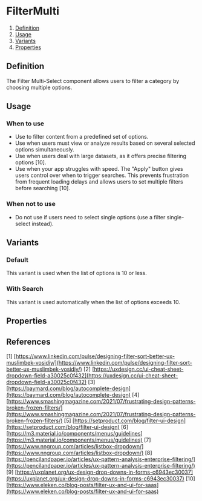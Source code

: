 
<Meta of={FilterMultiStories} />

# FilterMulti
1. [Definition](#definition)
2. [Usage](#usage)
3. [Variants](#variants)
4. [Properties](#properties)

## Definition
The Filter Multi-Select component allows users to filter a category by choosing multiple options.

<Canvas of={FilterMultiStories.Default} />

## Usage

### When to use
- Use to filter content from a predefined set of options.
- Use when users must view or analyze results based on several selected options simultaneously.
- Use when users deal with large datasets, as it offers precise filtering options [10].
- Use when your app struggles with speed. The "Apply" button gives users control over when to trigger searches. This prevents frustration from frequent loading delays and allows users to set multiple filters before searching [10].

### When not to use
- Do not use if users need to select single options (use a filter single-select instead).


## Variants
### Default
This variant is used when the list of options is 10 or less.
<Canvas of={FilterMultiStories.Default} />

### With Search
This variant is used automatically when the list of options exceeds 10.
<Canvas of={FilterMultiStories.WithSearch} />

## Properties
<ArgTypes of={FilterMulti} />

## References
[1] [https://www.linkedin.com/pulse/designing-filter-sort-better-ux-muslimbek-vosidiy/](https://www.linkedin.com/pulse/designing-filter-sort-better-ux-muslimbek-vosidiy/)
[2] [https://uxdesign.cc/ui-cheat-sheet-dropdown-field-a30025c0f432](https://uxdesign.cc/ui-cheat-sheet-dropdown-field-a30025c0f432)
[3] [https://baymard.com/blog/autocomplete-design](https://baymard.com/blog/autocomplete-design)
[4] [https://www.smashingmagazine.com/2021/07/frustrating-design-patterns-broken-frozen-filters/](https://www.smashingmagazine.com/2021/07/frustrating-design-patterns-broken-frozen-filters/)
[5] [https://setproduct.com/blog/filter-ui-design](https://setproduct.com/blog/filter-ui-design)
[6] [https://m3.material.io/components/menus/guidelines](https://m3.material.io/components/menus/guidelines)
[7] [https://www.nngroup.com/articles/listbox-dropdown/](https://www.nngroup.com/articles/listbox-dropdown/)
[8] [https://pencilandpaper.io/articles/ux-pattern-analysis-enterprise-filtering/](https://pencilandpaper.io/articles/ux-pattern-analysis-enterprise-filtering/)
[9] [https://uxplanet.org/ux-design-drop-downs-in-forms-c6943ec30037](https://uxplanet.org/ux-design-drop-downs-in-forms-c6943ec30037)
[10] [https://www.eleken.co/blog-posts/filter-ux-and-ui-for-saas](https://www.eleken.co/blog-posts/filter-ux-and-ui-for-saas)
